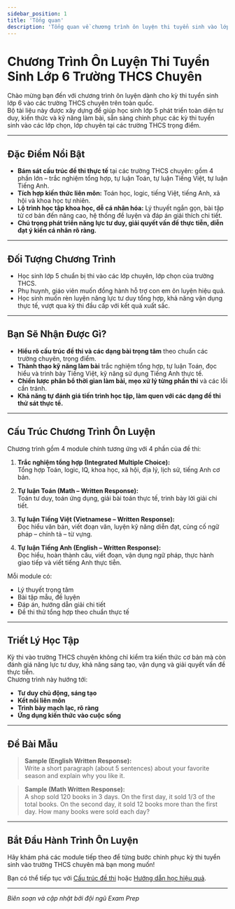 ```yaml
---
sidebar_position: 1
title: 'Tổng quan'
description: 'Tổng quan về chương trình ôn luyện thi tuyển sinh vào lớp 6 trường THCS chuyên.'
---
```


# Chương Trình Ôn Luyện Thi Tuyển Sinh Lớp 6 Trường THCS Chuyên

Chào mừng bạn đến với chương trình ôn luyện dành cho kỳ thi tuyển sinh lớp 6 vào các trường THCS chuyên trên toàn quốc.  
Bộ tài liệu này được xây dựng để giúp học sinh lớp 5 phát triển toàn diện tư duy, kiến thức và kỹ năng làm bài, sẵn sàng chinh phục các kỳ thi tuyển sinh vào các lớp chọn, lớp chuyên tại các trường THCS trọng điểm.

---

## Đặc Điểm Nổi Bật

- **Bám sát cấu trúc đề thi thực tế** tại các trường THCS chuyên: gồm 4 phần lớn – trắc nghiệm tổng hợp, tự luận Toán, tự luận Tiếng Việt, tự luận Tiếng Anh.
- **Tích hợp kiến thức liên môn:** Toán học, logic, tiếng Việt, tiếng Anh, xã hội và khoa học tự nhiên.
- **Lộ trình học tập khoa học, dễ cá nhân hóa:** Lý thuyết ngắn gọn, bài tập từ cơ bản đến nâng cao, hệ thống đề luyện và đáp án giải thích chi tiết.
- **Chú trọng phát triển năng lực tư duy, giải quyết vấn đề thực tiễn, diễn đạt ý kiến cá nhân rõ ràng.**

---

## Đối Tượng Chương Trình

- Học sinh lớp 5 chuẩn bị thi vào các lớp chuyên, lớp chọn của trường THCS.
- Phụ huynh, giáo viên muốn đồng hành hỗ trợ con em ôn luyện hiệu quả.
- Học sinh muốn rèn luyện năng lực tư duy tổng hợp, khả năng vận dụng thực tế, vượt qua kỳ thi đầu cấp với kết quả xuất sắc.

---

## Bạn Sẽ Nhận Được Gì?

- **Hiểu rõ cấu trúc đề thi và các dạng bài trọng tâm** theo chuẩn các trường chuyên, trọng điểm.
- **Thành thạo kỹ năng làm bài** trắc nghiệm tổng hợp, tự luận Toán, đọc hiểu và trình bày Tiếng Việt, kỹ năng sử dụng Tiếng Anh thực tế.
- **Chiến lược phân bổ thời gian làm bài, mẹo xử lý từng phần thi** và các lỗi cần tránh.
- **Khả năng tự đánh giá tiến trình học tập, làm quen với các dạng đề thi thử sát thực tế.**

---

## Cấu Trúc Chương Trình Ôn Luyện

Chương trình gồm 4 module chính tương ứng với 4 phần của đề thi:

1. **Trắc nghiệm tổng hợp (Integrated Multiple Choice):**  
   Tổng hợp Toán, logic, IQ, khoa học, xã hội, địa lý, lịch sử, tiếng Anh cơ bản.

2. **Tự luận Toán (Math – Written Response):**  
   Toán tư duy, toán ứng dụng, giải bài toán thực tế, trình bày lời giải chi tiết.

3. **Tự luận Tiếng Việt (Vietnamese – Written Response):**  
   Đọc hiểu văn bản, viết đoạn văn, luyện kỹ năng diễn đạt, củng cố ngữ pháp – chính tả – từ vựng.

4. **Tự luận Tiếng Anh (English – Written Response):**  
   Đọc hiểu, hoàn thành câu, viết đoạn, vận dụng ngữ pháp, thực hành giao tiếp và viết tiếng Anh thực tiễn.

Mỗi module có:  
- Lý thuyết trọng tâm  
- Bài tập mẫu, đề luyện  
- Đáp án, hướng dẫn giải chi tiết  
- Đề thi thử tổng hợp theo chuẩn thực tế

---

## Triết Lý Học Tập

Kỳ thi vào trường THCS chuyên không chỉ kiểm tra kiến thức cơ bản mà còn đánh giá năng lực tư duy, khả năng sáng tạo, vận dụng và giải quyết vấn đề thực tiễn.  
Chương trình này hướng tới:

- **Tư duy chủ động, sáng tạo**
- **Kết nối liên môn**
- **Trình bày mạch lạc, rõ ràng**
- **Ứng dụng kiến thức vào cuộc sống**

---

## Đề Bài Mẫu

> **Sample (English Written Response):**  
> Write a short paragraph (about 5 sentences) about your favorite season and explain why you like it.

> **Sample (Math Written Response):**  
> A shop sold 120 books in 3 days. On the first day, it sold 1/3 of the total books. On the second day, it sold 12 books more than the first day. How many books were sold each day?

---

## Bắt Đầu Hành Trình Ôn Luyện

Hãy khám phá các module tiếp theo để từng bước chinh phục kỳ thi tuyển sinh vào trường THCS chuyên mà bạn mong muốn!

Bạn có thể tiếp tục với [Cấu trúc đề thi](./exam_structure.mdx) hoặc [Hướng dẫn học hiệu quả](./effective_study_guide.mdx).

---

*Biên soạn và cập nhật bởi đội ngũ Exam Prep*